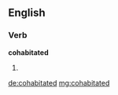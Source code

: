 ==English==

===Verb===
'''cohabitated'''

# {{past of|[[cohabitate]]}}

[[de:cohabitated]]
[[mg:cohabitated]]
